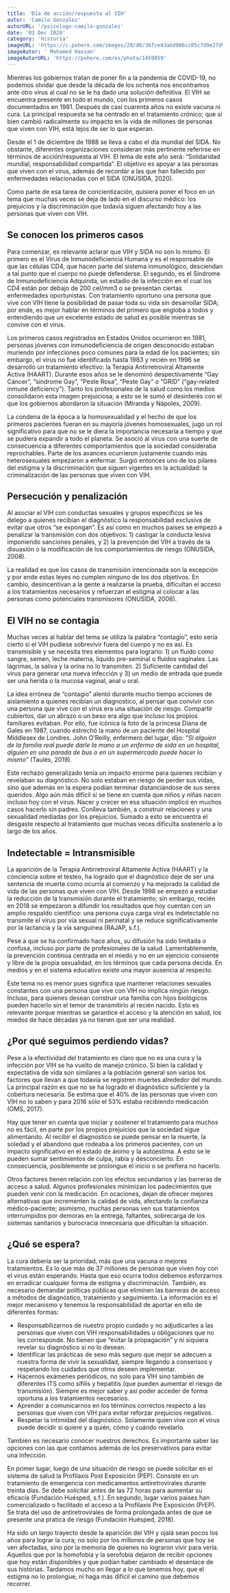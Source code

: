 ```yaml
---
title: 'Día de acción/respuesta al VIH'
autor: 'Camilo Gonzalez'
autorURL: '/psicologo-camilo-gonzalez'
date: '01 Dec 2020'
category: 'Historia'
imageURL: 'https://c.pxhere.com/images/28/d0/36fce43abd966cc05c7d9e27d9b8-1459859.jpg!d'
imageAutor: ' Mohamed Hassan'
imageAutorURL: 'https://pxhere.com/es/photo/1459859'
---
```


Mientras los gobiernos tratan de poner fin a la pandemia de COVID-19, no podemos olvidar que desde la década de los ochenta nos encontramos ante otro virus al cual no se le ha dado una solución definitiva. El VIH se encuentra presente en todo el mundo, con los primeros casos documentados en 1981. Después de casi cuarenta años no existe vacuna ni cura. La principal respuesta se ha centrado en el tratamiento crónico; que si bien cambió radicalmente su impacto en la vida de millones de personas que viven con VIH, está lejos de ser lo que esperan.

Desde el 1 de diciembre de 1988 se lleva a cabo el día mundial del SIDA. No obstante, diferentes organizaciones consideran más pertinente referirse en términos de acción/respuesta al VIH. El lema de este año será: “Solidaridad mundial, responsabilidad compartida”. El objetivo es apoyar a las personas que viven con el virus, además de recordar a las que han fallecido por enfermedades relacionadas con el SIDA (ONUSIDA, 2020).

Como parte de esa tarea de concientización, quisiera poner el foco en un tema que muchas veces se deja de lado en el discurso médico: los prejuicios y la discriminación que todavía siguen afectando hoy a las personas que viven con VIH.

## Se conocen los primeros casos

Para comenzar, es relevante aclarar que VIH y SIDA no son lo mismo. El primero es el Virus de Inmunodeficiencia Humana y es el responsable de que las células CD4, que hacen parte del sistema inmunológico, desciendan a tal punto que el cuerpo no puede defenderse. El segundo, es el Síndrome de Inmunodeficiencia Adquirida, un estadío de la infección en el cual los CD4 están por debajo de 200 cel/mm3 o se presentan ciertas enfermedades oportunistas. Con tratamiento oportuno una persona que vive con VIH tiene la posibilidad de pasar toda su vida sin desarrollar SIDA; por ende, es mejor hablar en términos del primero que engloba a todos y entendiendo que un excelente estado de salud es posible mientras se convive con el virus.

<ImageCaption
  src="https://pbs.twimg.com/media/ETE1nVoXkAMBFIp?format=jpg&name=small"
  alt="peste_rosa"
  href="https://twitter.com/fedkukso/status/1238830394398724105"
  text="Diario Crónica – Argentina"
/>

Los primeros casos registrados en Estados Unidos ocurrieron en 1981, personas jóvenes con inmunodeficiencia de origen desconocido estaban muriendo por infecciones poco comunes para la edad de los pacientes; sin embargo, el virus no fue identificado hasta 1983 y recién en 1996 se desarrolló un tratamiento efectivo: la Terapia Antirretroviral Altamente Activa (HAART). Durante esos años se le denominó despectivamente “Gay Cáncer”, “síndrome Gay”, “Peste Rosa”, “Peste Gay” o “GRID” (“gay-related inmune deficiency”). Tanto los profesionales de la salud como los medios consolidaron esta imagen prejuiciosa; a esto se le sumó el desinterés con el que los gobiernos abordaron la situación (Miranda y Nápoles, 2009).

La condena de la época a la homosexualidad y el hecho de que los primeros pacientes fueran en su mayoría jóvenes homosexuales, jugo un rol significativo para que no se le diera la importancia necesaria a tiempo y que se pudiera expandir a todo el planeta. Se asoció al virus con una suerte de consecuencia a diferentes comportamientos que la sociedad consideraba reprochables. Parte de los avances ocurrieron justamente cuando más heterosexuales empezaron a enfermar. Surgió entonces uno de los pilares del estigma y la discriminación que siguen vigentes en la actualidad: la criminalización de las personas que viven con VIH.

## Persecución y penalización

Al asociar el VIH con conductas sexuales y grupos específicos se les delego a quienes recibían el diagnóstico la responsabilidad exclusiva de evitar que otros “se expongan”. Es así como en muchos países se empezó a penalizar la transmisión con dos objetivos: 1) castigar la conducta lesiva imponiendo sanciones penales, y 2) la prevención del VIH a través de la disuasión o la modificación de los comportamientos de riesgo (ONUSIDA, 2008).

<ImageCaption
  src="https://images.unsplash.com/photo-1495627055387-01ce4accae8e?ixlib=rb-1.2.1&ixid=MnwxMjA3fDB8MHxwaG90by1wYWdlfHx8fGVufDB8fHx8&auto=format&fit=crop&w=751&q=80"
  alt="soledad"
  href="https://unsplash.com/photos/7LJ20fadcwQ"
  text="Foto de Samuel Austin"
/>

La realidad es que los casos de transmisión intencionada son la excepción y por ende estas leyes no cumplen ninguno de los dos objetivos. En cambio, desincentivan a la gente a realizarse la prueba, dificultan el acceso a los tratamientos necesarios y refuerzan el estigma al colocar a las personas como potenciales transmisores (ONUSIDA, 2008).

## El VIH no se contagia

Muchas veces al hablar del tema se utiliza la palabra “contagio”, esto sería cierto si el VIH pudiese sobrevivir fuera del cuerpo y no es así. Es transmisible y se necesita tres elementos para lograrlo: 1) un fluido como sangre, semen, leche materna, liquido pre-seminal o fluidos vaginales. Las lágrimas, la saliva y la orina no lo transmiten. 2) Suficiente cantidad del virus para generar una nueva infección y 3) un medio de entrada que puede ser una herida o la mucosa vaginal, anal u oral.

La idea errónea de “contagio” alentó durante mucho tiempo acciones de aislamiento a quienes recibían un diagnostico, al pensar que convivir con una persona que vive con el virus era una situación de riesgo. Compartir cubiertos, dar un abrazo o un beso era algo que incluso los propios familiares evitaban. Por ello, fue icónica la foto de la princesa Diana de Gales en 1987, cuando estrechó la mano de un paciente del Hospital Middlesex de Londres. John O’Reilly, enfermero del lugar, dijo: _“Si alguien de la familia real puede darle la mano a un enfermo de sida en un hospital, alguien en una parada de bus o en un supermercado puede hacer lo mismo”_ (Taulés, 2019).

<ImageCaption
  src="https://www.ecestaticos.com/image/clipping/391/521/5228d69cf5a56c0bd4658bbe851c4609/el-pequeno-gran-gesto-de-lady-di-que-cambio-la-lucha-contra-el-sida.jpg"
  alt="Diana de Gales"
  href="https://www.vanitatis.elconfidencial.com/casas-reales/2019-12-01/lady-di-foto-gesto-lucha-sida_2356067/"
  text="Diana de Gales . Hospital Middlesex"
/>

Este rechazo generalizado tenía un impacto enorme para quienes recibían y revelaban su diagnóstico. No solo estaban en riesgo de perder sus vidas, sino que además en la espera podían terminar distanciándose de sus seres queridos. Algo aún más difícil si se tiene en cuenta que niños y niñas nacen incluso hoy con el virus. Nacer y crecer en esa situación implicó en muchos casos hacerlo sin padres. Conlleva también, a construir relaciones y una sexualidad mediadas por los prejuicios. Sumado a esto se encuentra el desgaste respecto al tratamiento que muchas veces dificulta sostenerlo a lo largo de los años.

## Indetectable = Intransmisible

La aparición de la Terapia Antirretroviral Altamente Activa (HAART) y la conciencia sobre el testeo, ha logrado que el diagnóstico deje de ser una sentencia de muerte como ocurría al comienzo y ha mejorado la calidad de vida de las personas que viven con VIH. Desde 1998 se empezó a estudiar la reducción de la transmisión durante el tratamiento; sin embargo, recién en 2018 se empezaron a difundir los resultados que hoy cuentan con un amplio respaldo científico: una persona cuya carga viral es indetectable no transmite el virus por vía sexual ni perinatal y se reduce significativamente por la lactancia y la vía sanguínea (RAJAP, s.f.).

<ImageCaption
  src="https://upload.wikimedia.org/wikipedia/commons/thumb/b/b9/Indetectable_es_intransmisible.png/800px-Indetectable_es_intransmisible.png"
  alt="indetectable = intransmisible"
  href="https://commons.m.wikimedia.org/wiki/File:Indetectable_es_intransmisible.png"
  text="Foto de Sangianense"
/>

Pese a que se ha confirmado hace años, su difusión ha sido limitada o confusa, incluso por parte de profesionales de la salud. Lamentablemente, la prevención continúa centrada en el miedo y no en un ejercicio consiente y libre de la propia sexualidad, en los términos que cada persona decida. En medios y en el sistema educativo existe una mayor ausencia al respecto.

Este tema no es menor pues significa que mantener relaciones sexuales constantes con una persona que vive con VIH no implica ningún riesgo. Incluso, para quienes desean construir una familia con hijos biológicos pueden hacerlo sin el temor de transmitirlo al recién nacido. Esto es relevante porque mientras se garantice el acceso y la atención en salud, los miedos de hace décadas ya no tienen que ser una realidad.

## ¿Por qué seguimos perdiendo vidas?

Pese a la efectividad del tratamiento es claro que no es una cura y la infección por VIH se ha vuelto de manejo crónico. Si bien la calidad y expectativa de vida son similares a la población general son varios los factores que llevan a que todavía se registren muertes alrededor del mundo. La principal razón es que no se ha logrado el diagnóstico suficiente y la cobertura necesaria. Se estima que el 40% de las personas que viven con VIH no lo saben y para 2016 sólo el 53% estaba recibiendo medicación (OMS, 2017).

Hay que tener en cuenta que iniciar y sostener el tratamiento para muchos no es fácil, en parte por los propios prejuicios que la sociedad sigue alimentando. Al recibir el diagnostico se puede pensar en la muerte, la soledad y el abandono que rodeaba a los primeros pacientes, con un impacto significativo en el estado de ánimo y la autoestima. A esto se le pueden sumar sentimientos de culpa, rabia y desconcierto. En consecuencia, posiblemente se prolongue el inicio o se prefiera no hacerlo.

<ImageCaption
  src="https://cdn.pixabay.com/photo/2017/02/04/23/02/candle-2038736_960_720.jpg"
  alt="luz"
  href="https://pixabay.com/es/photos/vela-la-luz-luz-de-una-vela-llama-2038736/"
  text="Foto de Andreas Lischka"
/>

Otros factores tienen relación con los efectos secundarios y las barreras de acceso a salud. Algunos profesionales minimizan los padecimientos que pueden venir con la medicación. En ocaciones, dejan de ofrecer mejores alternativas que incrementen la calidad de vida, afectando la confianza médico-paciente; asimismo, muchas personas ven sus tratamientos interrumpidos por demoras en la entrega, faltantes, sobrecarga de los sistemas sanitarios y burocracia innecesaria que dificultan la situación.

## ¿Qué se espera?

La cura debería ser la prioridad, más que una vacuna o mejores tratamientos. Es lo que más de 37 millones de personas que viven hoy con el virus están esperando. Hasta que eso ocurra todos debemos esforzarnos en erradicar cualquier forma de estigma y discriminación. También, es necesario demandar políticas públicas que eliminen las barreras de acceso a métodos de diagnóstico, tratamiento y seguimiento. La información es el mejor mecanismo y tenemos la responsabilidad de aportar en ello de diferentes formas:

- Responsabilizarnos de nuestro propio cuidado y no adjudicarles a las personas que viven con VIH responsabilidades u obligaciones que no les corresponde. No tienen que “evitar la propagación” y ni siquiera revelar su diagnóstico si no lo desean.
- Identificar las prácticas de sexo más seguro que mejor se adecuen a nuestra forma de vivir la sexualidad, siempre llegando a consensos y respetando los cuidados que otros deseen implementar.
- Hacernos exámenes periódicos, no solo para VIH sino también de diferentes ITS como sífilis y hepatitis (que pueden aumentar el riesgo de transmisión). Siempre es mejor saber y así poder acceder de forma oportuna a los tratamientos necesarios.
- Aprender a comunicarnos en los términos correctos respecto a las personas que viven con VIH para evitar reforzar prejuicios negativos.
- Respetar la intimidad del diagnóstico. Solamente quien vive con el virus puede decidir si quiere y a quién, cómo y cuándo revelarlo.

También es necesario conocer nuestros derechos. Es importante saber las opciones con las que contamos además de los preservativos para evitar una infección.

En primer lugar, luego de una situación de riesgo se puede solicitar en el sistema de salud la Profilaxis Post Exposición (PEP). Consiste en un tratamiento de emergencia con medicamentos antiretrovirales durante treinta días. Se debe solicitar antes de las 72 horas para aumentar su eficacia (Fundación Huésped, s.f.). En segundo, lugar varios países han comercializado o facilitado el acceso a la Profilaxis Pre Exposición (PrEP). Se trata del uso de antiretrovirales de forma prolongada antes de que se presente una pratica de riesgo (Fundación Huésped, 2018).

<ImageCaption
  src="https://upload.wikimedia.org/wikipedia/commons/thumb/c/c7/Truvada_for_PrEP_HIV_Prevention_Prescription_Pill_Bottle_%2848610088067%29.jpg/800px-Truvada_for_PrEP_HIV_Prevention_Prescription_Pill_Bottle_%2848610088067%29.jpg"
  alt="truvada"
  href="https://www.flickr.com/photos/diversey/48610088067/"
  text="Foto de Tony Webster"
/>

Ha sido un largo trayecto desde la aparición del VIH y ojalá sean pocos los años para lograr la cura; no solo por los millones de personas que hoy se ven afectadas, sino por la memoria de quienes no lograron vivir para verla. Aquellos que por la homofobia y la serofobia dejaron de recibir opciones que hoy están disponibles y que podían haber cambiado el desenlace de sus historias. Tardamos mucho en llegar a lo que tenemos hoy, que el estigma no lo prolongue, ni haga más difícil el camino que debemos recorrer.

